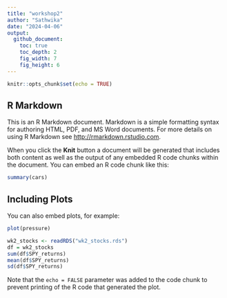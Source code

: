 ```yaml
---
title: "workshop2"
author: "Sathwika"
date: "2024-04-06"
output: 
  github_document:
    toc: true
    toc_depth: 2
    fig_width: 7
    fig_height: 6
---
```


```r
knitr::opts_chunk$set(echo = TRUE)
```

## R Markdown

This is an R Markdown document. Markdown is a simple formatting syntax for authoring HTML, PDF, and MS Word documents. For more details on using R Markdown see <http://rmarkdown.rstudio.com>.

When you click the **Knit** button a document will be generated that includes both content as well as the output of any embedded R code chunks within the document. You can embed an R code chunk like this:

```r
summary(cars)
```

## Including Plots

You can also embed plots, for example:

```r
plot(pressure)
```

```r
wk2_stocks <- readRDS("wk2_stocks.rds")
df = wk2_stocks
sum(df$SPY_returns)
mean(df$SPY_returns)
sd(df$SPY_returns)
```


Note that the `echo = FALSE` parameter was added to the code chunk to prevent printing of the R code that generated the plot.
